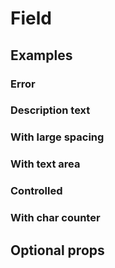 # Field

<ComponentDescription name="field" />

<Preview name="field" />

## Examples

### Error

<Preview name="field-error" />

### Description text

<Preview name="field-description" />

### With large spacing

<Preview name="field-large" />

### With text area

<Preview name="field-textarea" />

### Controlled

<Preview name="field-controlled" />

### With char counter

<Preview name="field-char-counter" />

## Optional props

<PropsDocs name="field" />

